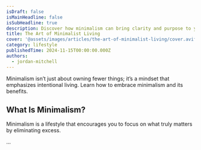 ```yaml
---
isDraft: false
isMainHeadline: false
isSubHeadline: true
description: Discover how minimalism can bring clarity and purpose to your life.
title: The Art of Minimalist Living
cover: '@assets/images/articles/the-art-of-minimalist-living/cover.avif'
category: lifestyle
publishedTime: 2024-11-15T00:00:00.000Z
authors:
  - jordan-mitchell
---
```

Minimalism isn’t just about owning fewer things; it’s a mindset that emphasizes intentional living. Learn how to embrace minimalism and its benefits.

## What Is Minimalism?

Minimalism is a lifestyle that encourages you to focus on what truly matters by eliminating excess.

...
